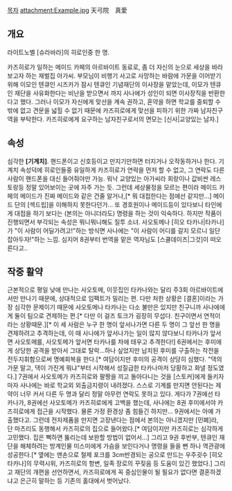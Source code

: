 [[목차]]
attachment:Example.jpg
天弓院　真愛
== 개요 ==
라이트노벨 [슈라바라]의 히로인중 한 명. 

카즈히로가 일하는 메이드 카페의 아르바이트 동료로, 좀 더 자신의 눈으로 세상을 바라보고자 하는 재벌집 아가씨. 부모님이 비행기 사고로 사망하는 바람에 가문을 이어받기 위해 이모인 텐큐인 시즈카가 잠시 텐큐인 기념재단의 이사장을 맡았는데, 이모가 텐큐인 재단을 사유화한다는 비난을 받으면서 까지 사나에가 성인이 되면 이사장직을 반환한다고 했다. 그러나 이모가 자신에게 맞선을 계속 권하고, 혼약을 하면 학교를 중퇴할 수 밖에 없고 견문을 넓힐 수 없기 때문에 카즈히로에게 맞선을 피하기 위한 가짜 남자친구역을 부탁한다. 카즈히로에게 요구하는 남자친구로서의 면모는 [신사|교양있는 남자.] 
== 속성 ==
심각한 '''[기계치]'''. 핸드폰이고 신호등이고 만지기만하면 터지거나 오작동하거나 한다. 기계치 속성덕에 히로인들중 유일하게 카즈히로가 연락을 먼저 할 수 없고, 그 연락도 다른 사람이 핸드폰을 대신 들어줘야만 가능. 워낙 교양있는 아가씨라 회랑이나 값비싼 레스토랑등 정말 있어보이는 곳에 자주 가는 듯. 그런데 세상물정을 모르는 편이라 메이드 카페의 메이드가 진짜 메이드와 같은 건줄 알거나,[* 뭐 대접한다는 점에선 같지만...] 메이드 단의 [섹드립]을 이해하지 못한다던가... 또 경호원이나 메이드등이 있다보니 타인에게 대접을 하기 보다는 (본의는 아니더라도) 명령을 하는 것이 익숙하다.
하지만 작품이 진행되면서 부각되는 속성은 뭐니뭐니해도 질투 소녀. 사오토메나 [히오 타카나|타카나]가 "이 사람이 어딜가려고!"하는 방식면 사나에는 "이 사람이 어디를 갈지 모르니 일단 잡아두자!"하는 느낌. 심지어 8권부터 번역을 맡은 역자님도 [스쿨데이즈|그것]이 떠오른다고..
== 작중 활약 ==
근본적으로 평일 낮에 만나는 사오토메, 이웃집인 타카나와는 달리 주3회 아르바이트에서만 만나기 때문에, 상대적으로 임팩트가 밀리는 편. 다만 처한 상황은 [결혼]이라는 가장 심각한 문제이기 때문에 사오토메나 타카나는 다소 불만은 있지만 친구니까 사나에에게 둘이 팀으로 견제하는 편.[* 다만 이 걸즈 토크가 굉장히 무섭다. 친구이면서 연적이라는 상황때문.][* 이 세 사람은 누구 한 명이 앞서나가면 다른 두 명이 그 앞선 한 명을 견제하려고 추격하는데, 이 때 사나에가 앞서나가는 일이 많지 않다보니 타카나가 앞서면 사오토메를, 사오토메가 앞서면 타카나를 차에 태우고 추격한다!]
6권에서는 후미에게 상당한 공격을 받아서 그대로 탈락...하나 싶었지만 납치된 후미를 구출하는 작전을 전두지휘함으로써 명예회복을 한다.[* 여담이지만 후미의 공격이 상당히 심했다. "댁의 가문 말고, 댁이 가진게 뭐냐"부터 시작해서 성질급한 타카나마저 당황하고 화낼 정도였다.]
7권에서 사오토메가 카즈히로와 팔짱을 끼고 돌아다니는 것을 [스토커]에게 들키자마자 사나에는 바로 학교외 외출금지령이 내려졌다. 스스로 기계를 만지면 안된다는 제약이 너무 커서 다른 두 명과 달리 정말 아무런 연락도 못하고 있다. 게다가 7권에선 타카나가, 8권에선 사오토메가 카즈히로에게 고백을 했는데, 사나에는 8권 후미에서야 카즈히로에게 접근을 시작했다. 물론 가정 환경상 좀 힘들긴 하지만...
9권에서는 아예 가출했다고. 그런데 전자제품을 만지면 고장낸다는 점에서 본의는 아니겠지만 [민폐]라, 단 마츠리도 동행해서 카즈히로의 집으로 들어왔다.[* 여담이지만 카즈히로는 심각하게 고민했다. 집은 뻑하면 뚫리는데 보완할 방법이 없어서...] 그리고 9권 후반부, 텐큐인 재단을 해체하려는 방계인물 미스미에게 가슴을 보인다거나 명령을 들을 뻔 하나 역관광에 성공한다.[* 옆에는 맨손으로 철제 포크를 3cm반경되는 공으로 만드는 우주굇수 [히오 타카나]의 무력시위, 카즈히로의 항변, 일족 장로의 꾸짖음 등 도움이 있긴 했었다.] 그리고 재단의 개편을 선언하면서, 카즈히로에게 꼭 중심인물이 될 필요가 없다면 결혼하겠냐고 은근히 말하는 등 기존의 홀대에서 벗어났다.
